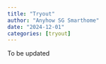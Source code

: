 ```yaml
---
title: "Tryout"
author: "Anyhow SG Smarthome"
date: "2024-12-01"
categories: [tryout]
---
```

<!--
TODO: Add first anyhow write post
-->

To be updated